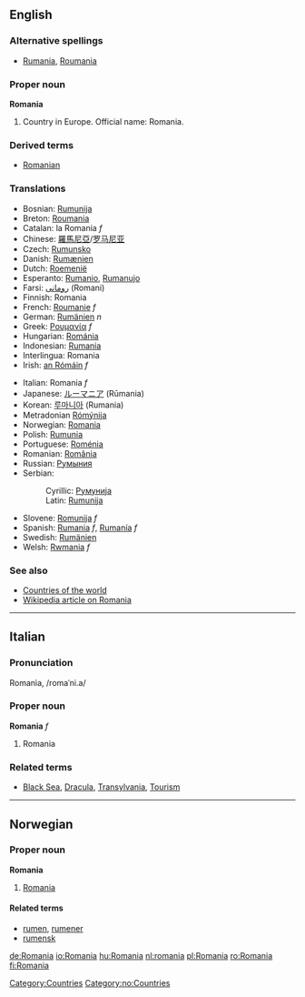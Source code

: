 {{wikipedia}}
==English==

===Alternative spellings===
* [[Rumania]], [[Roumania]]

===Proper noun===
'''Romania'''

# Country in Europe.  Official name: Romania.

===Derived terms===
*[[Romanian]]

===Translations===
{{top}}
*Bosnian: [[Rumunija]] {{f}}
*Breton: [[Roumania]]
*Catalan: la Romania ''f''
*Chinese: [[羅馬尼亞]]/[[罗马尼亚]]
*Czech: [[Rumunsko]]
*Danish: [[Rumænien]]
*Dutch: [[Roemenië]]
*Esperanto: [[Rumanio]], [[Rumanujo]]
*Farsi: [[رومانی]] (Romani)
*Finnish: Romania
*French: [[Roumanie]] ''f''
*German: [[Rumänien]] ''n''
*Greek: [[Ρουμανία]] ''f''
*Hungarian: [[Románia]]
*Indonesian: [[Rumania]]
*Interlingua: Romania
*Irish: [[an Rómáin]] ''f''
{{mid}}
*Italian: Romania ''f''
*Japanese: [[ルーマニア]] (Rūmania)
*Korean: [[루마니아]] (Rumania)
*Metradonian [[Rómýnija]]
*Norwegian: [[#Norwegian|Romania]]
*Polish: [[Rumunia]]
*Portuguese: [[Roménia]]
*Romanian: [[România]]
*Russian: [[Румыния]]
*Serbian:
*:Cyrillic: [[Румунија]] {{f}}
*:Latin: [[Rumunija#Serbian|Rumunija]] {{f}}
*Slovene: [[Romunija]] ''f''
*Spanish: [[Rumania]] ''f'', [[Rumanía]] ''f''
*Swedish: [[Rumänien]]
*Welsh: [[Rwmania]] ''f''
{{bottom}}

===See also===
*[[Countries of the world]]
*[[w:Romania|Wikipedia article on Romania]]

----
==Italian==
===Pronunciation===
Romanìa, /romaˈni.a/
===Proper noun===
'''Romania''' ''f''

# Romania

===Related terms===
*[[Black Sea]], [[Dracula]], [[Transylvania]], [[Tourism]]

----
==Norwegian==
===Proper noun===
'''Romania'''
#[[#English|Romania]]
====Related terms====
*[[rumen]], [[rumener]]
*[[rumensk]]

[[Category:Countries]]
[[Category:no:Countries]]

[[de:Romania]]
[[io:Romania]]
[[hu:Romania]]
[[nl:romania]]
[[pl:Romania]]
[[ro:Romania]]
[[fi:Romania]]